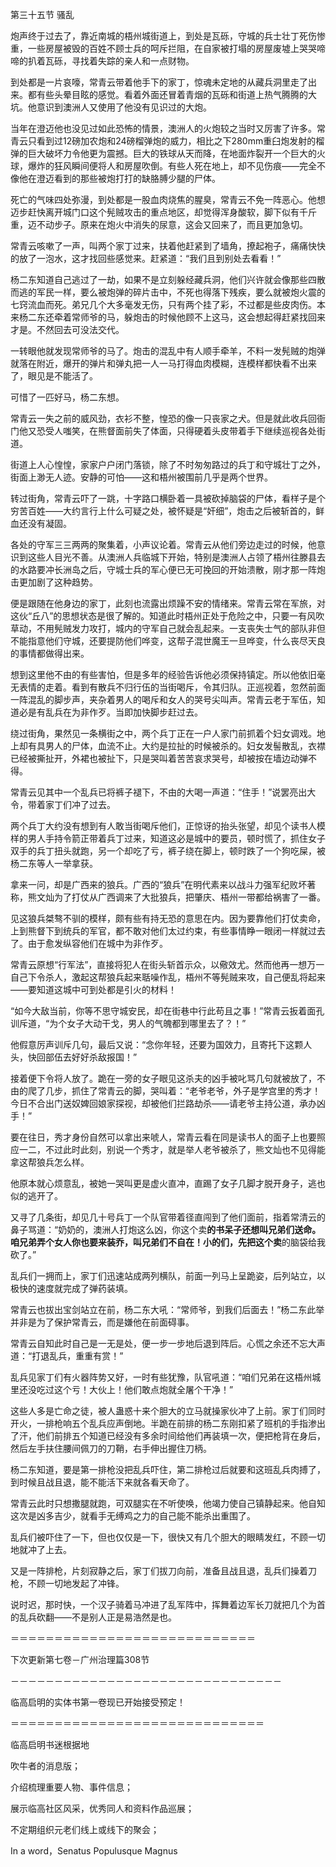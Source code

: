

第三十五节 骚乱

炮声终于过去了，靠近南城的梧州城街道上，到处是瓦砾，守城的兵士壮丁死伤惨重，一些房屋被毁的百姓不顾士兵的呵斥拦阻，在自家被打塌的房屋废墟上哭哭啼啼的扒着瓦砾，寻找着失踪的亲人和一点财物。

到处都是一片哀嚎，常青云带着他手下的家丁，惊魂未定地的从藏兵洞里走了出来。都有些头晕目眩的感觉。看着外面还冒着青烟的瓦砾和街道上热气腾腾的大坑。他意识到澳洲人又使用了他没有见识过的大炮。

当年在澄迈他也没见过如此恐怖的情景，澳洲人的火炮较之当时又厉害了许多。常青云只看到过12磅加农炮和24磅榴弹炮的威力，相比之下280mm重臼炮发射的榴弹的巨大破坏力令他更为震撼。巨大的铁球从天而降，在地面炸裂开一个巨大的火球，爆炸的狂风瞬间便将人和房屋吹倒。有些人死在地上，却不见伤痕――完全不像他在澄迈看到的那些被炮打打的缺胳膊少腿的尸体。

死亡的气味四处弥漫，到处都是一股血肉烧焦的腥臭，常青云不免一阵恶心。他想迈步赶快离开城门口这个髡贼攻击的重点地区，却觉得浑身酸软，脚下似有千斤重，迈不动步子。原来在炮火中消失的尿意，这会又回来了，而且更加急切。

常青云咳嗽了一声，叫两个家丁过来，扶着他赶紧到了墙角，撩起袍子，痛痛快快的放了一泡水，这才找回些感觉来。赶紧道：“我们且到别处去看看！”

杨二东知道自己逃过了一劫，如果不是立刻躲经藏兵洞，他们兴许就会像那些四散而逃的军民一样，要么被炮弹的碎片击中，不死也得落下残疾，要么就被炮火震的七窍流血而死。弟兄几个大多毫发无伤，只有两个挂了彩，不过都是些皮肉伤。本来杨二东还牵着常师爷的马，躲炮击的时候他顾不上这马，这会想起得赶紧找回来才是。不然回去可没法交代。

一转眼他就发现常师爷的马了。炮击的混乱中有人顺手牵羊，不料一发髡贼的炮弹就落在附近，爆开的弹片和弹丸把一人一马打得血肉模糊，连模样都快看不出来了，眼见是不能活了。

可惜了一匹好马，杨二东想。

常青云一失之前的威风劲，衣衫不整，惶恐的像一只丧家之犬。但是就此收兵回衙门他又恐受人嗤笑，在熊督面前失了体面，只得硬着头皮带着手下继续巡视各处街道。

街道上人心惶惶，家家户户闭门落锁，除了不时匆匆路过的兵丁和守城壮丁之外，街面上渺无人迹。安静的可怕――这和梧州被围前几乎是两个世界。

转过街角，常青云吓了一跳，十字路口横卧着一具被砍掉脑袋的尸体，看样子是个穷苦百姓――大约言行上什么可疑之处，被怀疑是“奸细”，炮击之后被斩首的，鲜血还没有凝固。

各处的守军三三两两的聚集着，小声议论着。常青云从他们旁边走过的时候，他意识到这些人目光不善。从澳洲人兵临城下开始，特别是澳洲人占领了梧州往滕县去的水路要冲长洲岛之后，守城士兵的军心便已无可挽回的开始溃散，刚才那一阵炮击更加剧了这种趋势。

便是跟随在他身边的家丁，此刻也流露出烦躁不安的情绪来。常青云常在军旅，对这伙“丘八”的思想状态是很了解的。知道此时梧州正处于危险之中，只要一有风吹草动，不用髡贼发力攻打，城内的守军自己就会乱起来。一支丧失士气的部队非但不能指意他们守城，还要提防他们哗变，这帮子混世魔王一旦哗变，什么丧尽天良的事情都做得出来。

想到这里他不由的有些害怕，但是多年的经验告诉他必须保持镇定。所以他依旧毫无表情的走着。看到有散兵不归行伍的当街喝斥，令其归队。正巡视着，忽然前面一阵混乱的脚步声，夹杂着男人的喝斥和女人的哭号尖叫声。常青云老于军伍，知道必是有乱兵在为非作歹。当即加快脚步赶过去。

绕过街角，果然见一条横街之中，两个兵丁正在一户人家门前抓着个妇女调戏。地上却有具男人的尸体，血流不止。大约是拉扯的时候被杀的。妇女发髻散乱，衣襟已经被撕扯开，外裙也被扯下，只是哭叫着苦苦哀求哭号，却被按在墙边动弹不得。

常青云见其中一个乱兵已将裤子褪下，不由的大喝一声道：“住手！”说罢亮出大令，带着家丁们冲了过去。

两个兵丁大约没有想到有人敢当街喝斥他们，正惊讶的抬头张望，却见个读书人模样的男人手持令箭正带着兵丁过来，知道这必是城中的要员，顿时慌了，抓住女子双手的兵丁扭头就跑，另一个却吃了亏，裤子绕在脚上，顿时跌了一个狗吃屎，被杨二东等人一举拿获。

拿来一问，却是广西来的狼兵。广西的“狼兵”在明代素来以战斗力强军纪败坏著称，熊文灿为了打仗从广西调来了大批狼兵，把肇庆、梧州一带都给祸害了一番。

见这狼兵桀骜不驯的模样，颇有些有持无恐的意思在内。因为要靠他们打仗卖命，上到熊督下到统兵的军官，都不敢对他们太过约束，有些事情睁一眼闭一样就过去了。由于愈发纵容他们在城中为非作歹。

常青云原想“行军法”，直接将犯人在街头斩首示众，以儆效尤。然而他再一想万一自己下令杀人，激起这帮狼兵起来聒噪作乱，梧州不等髡贼来攻，自己便乱将起来――要知道这城中可到处都是引火的材料！

“如今大敌当前，你等不思守城安民，却在街巷中行此苟且之事！”常青云扳着面孔训斥道，“为个女子大动干戈，男人的气魄都到哪里去了？！”

他假意厉声训斥几句，最后又说：“念你年轻，还要为国效力，且寄托下这颗人头，快回部伍去好好杀敌报国！”

接着便下令将人放了。跪在一旁的女子眼见这杀夫的凶手被叱骂几句就被放了，不由的爬了几步，抓住了常青云的脚，哭叫着：“老爷老爷，外子是学宫里的秀才！今日不合出门送奴婢回娘家探视，却被他们拦路劫杀――请老爷主持公道，承办凶手！”

要在往日，秀才身份自然可以拿出来唬人，常青云看在同是读书人的面子上也要照应一二，不过此时此刻，别说一个秀才，就是举人老爷被杀了，熊文灿也不见得能拿这帮狼兵怎么样。

他原本就心烦意乱，被她一哭叫更是虚火直冲，直踢了女子几脚才脱开身子，逃也似的逃开了。

又寻了几条街，却见几十号兵丁一个队官带着径直闯到了他们面前，指着常清云的鼻子骂道：“奶奶的，澳洲人打炮这么凶，你这个卖**的书呆子还想叫兄弟们送命。咱兄弟弄个女人你也要来装乔，叫兄弟们不自在！小的们，先把这个卖**的脑袋给我砍了。”

乱兵们一拥而上，家丁们迅速站成两列横队，前面一列马上呈跪姿，后列站立，以极快的速度就完成了弹药装填。

常青云也拔出宝剑站立在前，杨二东大吼：“常师爷，到我们后面去！”杨二东此举并非是为了保护常青云，而是嫌他在前面碍事。

常青云自知此时自己是一无是处，便一步一步地后退到阵后。心慌之余还不忘大声道：“打退乱兵，重重有赏！”

乱兵见家丁们有火器阵势又好，一时有些犹豫，队官吼道：“咱们兄弟在这梧州城里还没吃过这个亏！大伙上！他们敢点炮就全屠个干净！”

这些人多是亡命之徒，被人蛊惑十来个胆大的立马就操家伙冲了上前。家丁们同时开火，一排枪响五个乱兵应声倒地。半跪在前排的杨二东刚扣紧了班机的手指渗出了汗，他们前排五个知道已经没有多余时间给他们再装填一次，便把枪背在身后，然后左手扶住腰间佩刀的刀鞘，右手伸出握住刀柄。

杨二东知道，要是第一排枪没把乱兵吓住，第二排枪过后就要和这班乱兵肉搏了，到时候且战且退，能不能活下来就各看天命了。

常青云此时只想撒腿就跑，可双腿实在不听使唤，他竭力使自己镇静起来。他自知这次是凶多吉少，就看手无缚鸡之力的自己能不能杀出重围了。

乱兵们被吓住了一下，但也仅仅是一下，很快又有几个胆大的眼睛发红，不顾一切地就冲了上去。

又是一阵排枪，片刻寂静之后，家丁们拔刀向前，准备且战且退，乱兵们操着刀枪，不顾一切地发起了冲锋。

说时迟，那时快，一个汉子骑着马冲进了乱军阵中，挥舞着边军长刀就把几个为首的乱兵砍翻――不是别人正是易浩然是也。

＝＝＝＝＝＝＝＝＝＝＝＝＝＝＝＝＝＝＝＝＝＝＝＝＝＝＝＝

下次更新第七卷－广州治理篇308节

－－－－－－－－－－－－－－－－－－－－－－－－－－－－－－－

临高启明的实体书第一卷现已开始接受预定！

＝＝＝＝＝＝＝＝＝＝＝＝＝＝＝＝＝＝＝＝＝＝＝＝＝＝＝＝＝

临高启明书迷根据地

吹牛者的消息版；

介绍梳理重要人物、事件信息；

展示临高社区风采，优秀同人和资料作品巡展；

不定期组织元老们线上或线下的聚会；

In a word，Senatus Populusque Magnus

